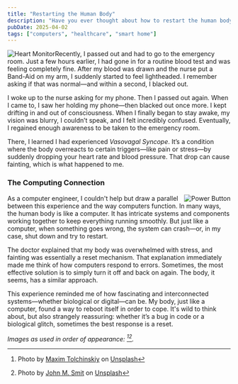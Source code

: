 ---
title: "Restarting the Human Body"
description: "Have you ever thought about how to restart the human body?"
pubDate: 2025-04-02
tags: ["computers", "healthcare", "smart home"]
---

<Image src={monitor} alt="Heart Monitor" width={300} loading="lazy" style="float: left;" />

Recently, I passed out and had to go to the emergency room. Just a few hours earlier, I had gone in for a routine blood test and was feeling completely fine. After my blood was drawn and the nurse put a Band-Aid on my arm, I suddenly started to feel lightheaded. I remember asking if that was normal—and within a second, I blacked out.

I woke up to the nurse asking for my phone. Then I passed out again. When I came to, I saw her holding my phone—then blacked out once more. I kept drifting in and out of consciousness. When I finally began to stay awake, my vision was blurry, I couldn’t speak, and I felt incredibly confused. Eventually, I regained enough awareness to be taken to the emergency room.

There, I learned I had experienced *Vasovagal Syncope*. It’s a condition where the body overreacts to certain triggers—like pain or stress—by suddenly dropping your heart rate and blood pressure. That drop can cause fainting, which is what happened to me.

### The Computing Connection

<Image src={power} alt="Power Button" width={300} loading="lazy" style="float: right" />

As a computer engineer, I couldn't help but draw a parallel between this experience and the way computers function. In many ways, the human body is like a computer. It has intricate systems and components working together to keep everything running smoothly. But just like a computer, when something goes wrong, the system can crash—or, in my case, shut down and try to restart.

The doctor explained that my body was overwhelmed with stress, and fainting was essentially a reset mechanism. That explanation immediately made me think of how computers respond to errors. Sometimes, the most effective solution is to simply turn it off and back on again. The body, it seems, has a similar approach.

This experience reminded me of how fascinating and interconnected systems—whether biological or digital—can be. My body, just like a computer, found a way to reboot itself in order to cope. It's wild to think about, but also strangely reassuring: whether it’s a bug in code or a biological glitch, sometimes the best response is a reset.

*Images as used in order of appearance: [^2][^1].*

[^1]: Photo by <a href="https://unsplash.com/@john_smit?utm_content=creditCopyText&utm_medium=referral&utm_source=unsplash">John M. Smit</a> on <a href="https://unsplash.com/photos/white-and-black-hp-laptop-hRI8f-2WyDw?utm_content=creditCopyText&utm_medium=referral&utm_source=unsplash">Unsplash</a>
      
[^2]: Photo by <a href="https://unsplash.com/@shaikhulud?utm_content=creditCopyText&utm_medium=referral&utm_source=unsplash">Maxim Tolchinskiy</a> on <a href="https://unsplash.com/photos/text-HoneMAhhCXI?utm_content=creditCopyText&utm_medium=referral&utm_source=unsplash">Unsplash</a>
      